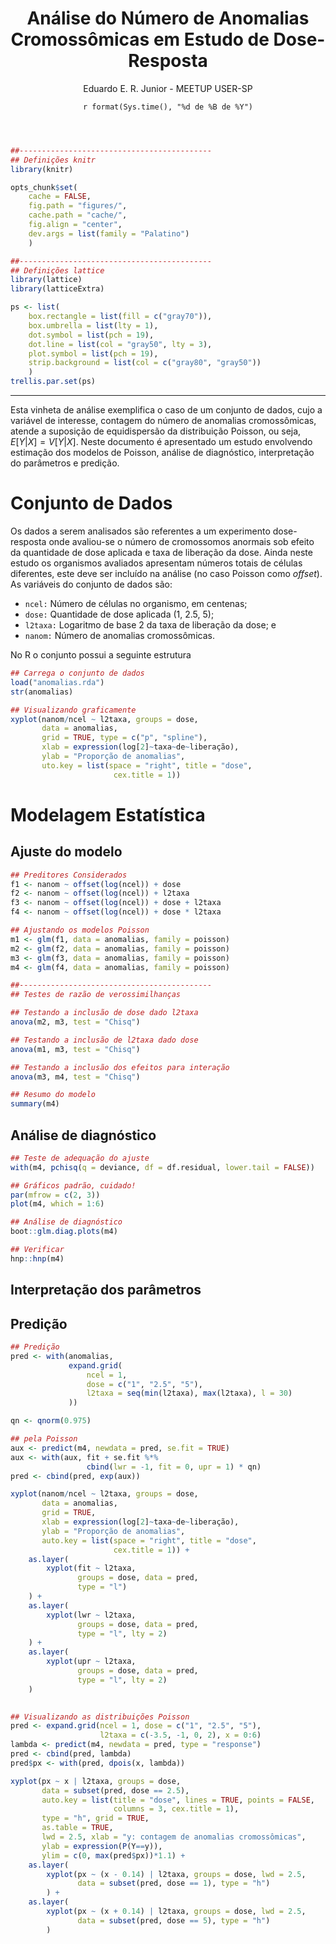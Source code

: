 % Análise do Número de Anomalias Cromossômicas em Estudo de
  Dose-Resposta 
% Eduardo E. R. Junior - MEETUP USER-SP
% `r format(Sys.time(), "%d de %B de %Y")`

```r

##-------------------------------------------
## Definições knitr
library(knitr)

opts_chunk$set(
    cache = FALSE,
    fig.path = "figures/",
    cache.path = "cache/",
    fig.align = "center",
    dev.args = list(family = "Palatino")
    )

##-------------------------------------------
## Definições lattice
library(lattice)
library(latticeExtra)

ps <- list(
    box.rectangle = list(fill = c("gray70")),
    box.umbrella = list(lty = 1),
    dot.symbol = list(pch = 19),
    dot.line = list(col = "gray50", lty = 3),
    plot.symbol = list(pch = 19),
    strip.background = list(col = c("gray80", "gray50"))
    )
trellis.par.set(ps)

```

***

Esta vinheta de análise exemplifica o caso de um conjunto de dados, cujo
a variável de interesse, contagem do número de anomalias cromossômicas,
atende a suposição de equidispersão da distribuição Poisson, ou seja,
$E[Y|X] = V[Y|X]$. Neste documento é apresentado um estudo envolvendo
estimação dos modelos de Poisson, análise de diagnóstico, interpretação
do parâmetros e predição.

# Conjunto de Dados #

Os dados a serem analisados são referentes a um experimento
dose-resposta onde avaliou-se o número de cromossomos anormais sob
efeito da quantidade de dose aplicada e taxa de liberação da dose. Ainda
neste estudo os organismos avaliados apresentam números totais de
células diferentes, este deve ser incluído na análise (no caso Poisson
como _offset_). As variáveis do conjunto de dados são:

* `ncel:` Número de células no organismo, em centenas;
* `dose:` Quantidade de dose aplicada (1, 2.5, 5);
* `l2taxa:` Logaritmo de base 2 da taxa de liberação da dose; e
* `nanom:` Número de anomalias cromossômicas.

No R o conjunto possui a seguinte estrutura

```r

## Carrega o conjunto de dados
load("anomalias.rda")
str(anomalias)

```

```r

## Visualizando graficamente
xyplot(nanom/ncel ~ l2taxa, groups = dose,
       data = anomalias,
       grid = TRUE, type = c("p", "spline"),
       xlab = expression(log[2]~taxa~de~liberação),
       ylab = "Proporção de anomalias",
       uto.key = list(space = "right", title = "dose",
                       cex.title = 1))

```

# Modelagem Estatística #

## Ajuste do modelo ##

```r

## Preditores Considerados
f1 <- nanom ~ offset(log(ncel)) + dose
f2 <- nanom ~ offset(log(ncel)) + l2taxa
f3 <- nanom ~ offset(log(ncel)) + dose + l2taxa
f4 <- nanom ~ offset(log(ncel)) + dose * l2taxa

## Ajustando os modelos Poisson
m1 <- glm(f1, data = anomalias, family = poisson)
m2 <- glm(f2, data = anomalias, family = poisson)
m3 <- glm(f3, data = anomalias, family = poisson)
m4 <- glm(f4, data = anomalias, family = poisson)

```

```r

##-------------------------------------------
## Testes de razão de verossimilhanças

## Testando a inclusão de dose dado l2taxa
anova(m2, m3, test = "Chisq")

## Testando a inclusão de l2taxa dado dose
anova(m1, m3, test = "Chisq")

## Testando a inclusão dos efeitos para interação
anova(m3, m4, test = "Chisq")

```

```r

## Resumo do modelo
summary(m4)

```

## Análise de diagnóstico ##

```r

## Teste de adequação do ajuste 
with(m4, pchisq(q = deviance, df = df.residual, lower.tail = FALSE))

## Gráficos padrão, cuidado!
par(mfrow = c(2, 3))
plot(m4, which = 1:6)

## Análise de diagnóstico
boot::glm.diag.plots(m4)

## Verificar
hnp::hnp(m4)

```

## Interpretação dos parâmetros ##


## Predição ##

```r

## Predição
pred <- with(anomalias,
             expand.grid(
                 ncel = 1,
                 dose = c("1", "2.5", "5"),
                 l2taxa = seq(min(l2taxa), max(l2taxa), l = 30)
             ))

qn <- qnorm(0.975)

## pela Poisson
aux <- predict(m4, newdata = pred, se.fit = TRUE)
aux <- with(aux, fit + se.fit %*%
                 cbind(lwr = -1, fit = 0, upr = 1) * qn)
pred <- cbind(pred, exp(aux))

xyplot(nanom/ncel ~ l2taxa, groups = dose,
       data = anomalias,
       grid = TRUE,
       xlab = expression(log[2]~taxa~de~liberação),
       ylab = "Proporção de anomalias",
       auto.key = list(space = "right", title = "dose",
                       cex.title = 1)) +
    as.layer(
        xyplot(fit ~ l2taxa,
               groups = dose, data = pred,
               type = "l")
    ) +
    as.layer(
        xyplot(lwr ~ l2taxa,
               groups = dose, data = pred,
               type = "l", lty = 2)
    ) +
    as.layer(
        xyplot(upr ~ l2taxa,
               groups = dose, data = pred,
               type = "l", lty = 2)
    )
    
```

```r

## Visualizando as distribuições Poisson
pred <- expand.grid(ncel = 1, dose = c("1", "2.5", "5"),
                    l2taxa = c(-3.5, -1, 0, 2), x = 0:6)
lambda <- predict(m4, newdata = pred, type = "response")
pred <- cbind(pred, lambda)
pred$px <- with(pred, dpois(x, lambda))

xyplot(px ~ x | l2taxa, groups = dose,
       data = subset(pred, dose == 2.5),
       auto.key = list(title = "dose", lines = TRUE, points = FALSE,
                       columns = 3, cex.title = 1),
       type = "h", grid = TRUE,
       as.table = TRUE,
       lwd = 2.5, xlab = "y: contagem de anomalias cromossômicas",
       ylab = expression(P(Y==y)),
       ylim = c(0, max(pred$px))*1.1) +
    as.layer(
        xyplot(px ~ (x - 0.14) | l2taxa, groups = dose, lwd = 2.5,
               data = subset(pred, dose == 1), type = "h")
        ) +
    as.layer(
        xyplot(px ~ (x + 0.14) | l2taxa, groups = dose, lwd = 2.5,
               data = subset(pred, dose == 5), type = "h")
        )

```
